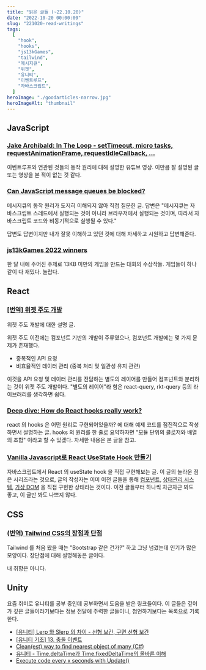 ```yaml
---
title: "읽은 글들 (~22.10.20)"
date: "2022-10-20 00:00:00"
slug: "221020-read-writings"
tags:
  [
    "hook",
    "hooks",
    "js13kGames",
    "tailwind",
    "메시지큐",
    "위젯",
    "유니티",
    "이벤트루프",
    "자바스크립트",
  ]
heroImage: "./goodarticles-narrow.jpg"
heroImageAlt: "thumbnail"
---
```


## JavaScript

### [Jake Archibald: In The Loop - setTimeout, micro tasks, requestAnimationFrame, requestIdleCallback, …](https://www.youtube.com/watch?v=cCOL7MC4Pl0)

이벤트루프와 연관된 것들의 동작 원리에 대해 설명한 유튜브 영상. 이만큼 잘 설명된 글 또는 영상을 본 적이 없는 것 같다.

### [Can JavaScript message queues be blocked?](https://stackoverflow.com/questions/73934092/can-javascript-message-queues-be-blocked)

메시지큐의 동작 원리가 도저히 이해되지 않아 직접 질문한 글. 답변은 "메시지큐는 자바스크립트 스레드에서 실행되는 것이 아니라 브라우저에서 실행되는 것이며, 따라서 자바스크립트 코드와 비동기적으로 실행될 수 있다."

답변도 답변이지만 내가 잘못 이해하고 있던 것에 대해 자세하고 시원하고 답변해준다.

### [js13kGames 2022 winners](https://github.blog/2022-10-06-js13k-2022-winners/)

한 달 내에 주어진 주제로 13KB 미만의 게임을 만드는 대회의 수상작들. 게임들이 하나같이 다 재밌다. 놀랍다.

## React

### [[번역] 위젯 주도 개발](https://medium.com/@yujso66/%EB%B2%88%EC%97%AD-%EC%9C%84%EC%A0%AF-%EC%A3%BC%EB%8F%84-%EA%B0%9C%EB%B0%9C-b3e95b261c18)

위젯 주도 개발에 대한 설명 글.

위젯 주도 이전에는 컴포넌트 기반의 개발이 주류였으나, 컴포넌트 개발에는 몇 가지 문제가 존재했다.

- 중복적인 API 요청
- 비효율적인 데이터 관리 (중복 처리 및 일관성 유지 관련)

이것을 API 요청 및 데이터 관리를 전담하는 별도의 레이어를 만들어 컴포넌트와 분리하는 것이 위젯 주도 개발이다. "별도의 레이어"라 함은 react-query, rkt-query 등의 라이브러리를 생각하면 쉽다.

### [Deep dive: How do React hooks really work?](https://www.netlify.com/blog/2019/03/11/deep-dive-how-do-react-hooks-really-work/)

react 의 hooks 은 어떤 원리로 구현되어있을까? 에 대해 예제 코드를 점진적으로 작성하면서 설명하는 글. hooks 의 원리를 한 줄로 요약하자면 "모듈 단위의 클로저와 배열의 조합" 이라고 할 수 있겠다. 자세한 내용은 본 글을 참고.

### [Vanilla Javascript로 React UseState Hook 만들기](https://junilhwang.github.io/TIL/Javascript/Design/Vanilla-JS-Make-useSate-hook/)

자바스크립트에서 React 의 useState hook 을 직접 구현해보는 글. 이 글의 놀라운 점은 시리즈라는 것으로, 글의 작성자는 이미 이전 글들을 통해 [컴포넌트](https://junilhwang.github.io/TIL/Javascript/Design/Vanilla-JS-Component/), [상태관리 시스템](https://junilhwang.github.io/TIL/Javascript/Design/Vanilla-JS-Store/), [가상 DOM](https://junilhwang.github.io/TIL/Javascript/Design/Vanilla-JS-Virtual-DOM/) 을 직접 구현한 상태라는 것이다. 이전 글들부터 하나씩 차근차근 봐도 좋고, 이 글만 봐도 나쁘지 않다.

## CSS

### [(번역) Tailwind CSS의 장점과 단점](https://ykss.netlify.app/translation/the_pros_and_cons_of_tailwindcss/)

Tailwind 를 처음 봤을 때는 "Bootstrap 같은 건가?" 하고 그냥 넘겼는데 인기가 많은 모양이다. 장단점에 대해 설명해놓은 글이다.

내 취향은 아니다.

## Unity

요즘 취미로 유니티를 공부 중인데 공부하면서 도움을 받은 링크들이다. 이 글들은 깊이가 깊은 글들이라기보다는 정보 전달에 주력한 글들이니, 첨언하기보다는 목록으로 기록한다.

- [[유니티] Lerp 와 Slerp 의 차이 - 선형 보간, 구면 선형 보간](https://gnaseel.tistory.com/14)
- [[유니티 기초] 13. 충돌 이벤트](https://m.blog.naver.com/PostView.nhn?isHttpsRedirect=true&blogId=gold_metal&logNo=220499531497)
- [Clean(est) way to find nearest object of many (C#)](https://forum.unity.com/threads/clean-est-way-to-find-nearest-object-of-many-c.44315/)
- [유니티 - Time.deltaTime과 Time.fixedDeltaTime의 올바른 이해](https://rito15.github.io/posts/unity-deltatime-and-fixeddeltatime/)
- [Execute code every x seconds with Update()](https://answers.unity.com/questions/17131/execute-code-every-x-seconds-with-update.html)
